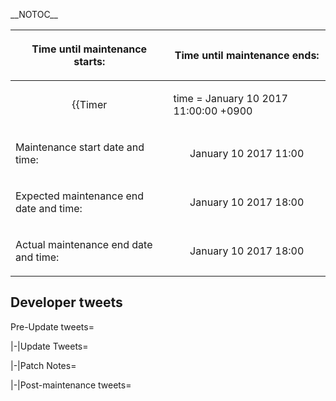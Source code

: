 __NOTOC__
<div style="float:right">{{Edit|Partials/Updates/2017 January 10th}}</div>
{{clear}}
{| class="wikitable"
!Time until maintenance starts:
!Time until maintenance ends:
|-
| align="center" |
{{Timer
|time = January 10 2017 11:00:00 +0900
|style = font-weight:bold;
|endClass = Maintstarts
|endText = '''Maintenance has begun.'''}}
| align="center" |
{{Timer
|time = January 10 2017 18:00:00 +0900
|style = font-weight:bold;
|endClass = Maintends
|endText = '''Maintenance has ended.'''}}
|-
! scope="row" | Maintenance start date and time:
| align="center" | January 10 2017 11:00
|-
! scope="row" | Expected maintenance end date and time:
| align="center" | January 10 2017 18:00
|-
! scope="row" | Actual maintenance end date and time:
| align="center" | January 10 2017 18:00
|}

{{:Partials/Updates/2017_January_10th/Content|thread=true}}

== Developer tweets ==
<tabber>Pre-Update tweets=
{{MultiTweet
|MultiTweetID = preUpdate
|color = #ace
|title = Pre Update

|link01 = https://twitter.com/KanColle_STAFF/status/816098235693420544
|JP01 = 現在「艦これ」運営鎮守府では、次回メンテナンス＆アップデートの準備を進めています。次回メンテナンスは来週【1/10(火)】に、小規模のアップデートと共に実施予定です。現在展開中「新春特別任務」実装期間は同メンテナンス突入までです。提督の皆さん、ご留意頂けますと幸いです！
|EN01 = KanColle is currently under preparation for the next Maintenance & Updates. The next Maintenance will take place next week January 10th Tuesday, and will be a Small Update. The New Years limited-time Quests will only last until this date. Admirals, please advise. 
|TL01 = [[User:Shinhwalee|Shinhwalee]]

|link02 = https://twitter.com/KanColle_STAFF/status/816444010151571460
|JP02 = 次回「艦これ」稼働全サーバ群メンテナンス＆アップデートは、連休明けの来週【1/10(火)】に実施させて頂く予定です。現在展開中の「新春特別任務」や「新春季節家具」などの実装期間は、同メンテナンス突入時(AM 11:00)までです。提督の皆さん、ご留意頂けますと幸いです。
|EN02 = The Next KanColle Maintenance & Update will take place next week Tuesday on January 10th. The New Years Limited-time Quests and the New Years Seasonal Furniture will all only be available until the Maintenance start time of 11:00 AM. Admirals, please take caution of the time remaining.
|TL02 = [[User:Shinhwalee|Shinhwalee]]

|link03 = https://twitter.com/KanColle_STAFF/status/816805267165675520
|JP03 = 次回「艦これ」稼働全サーバ群メンテナンス＆アップデートは、連休明けの来週【1/10(火)】に実施させて頂く予定です。現在家具屋さんで取り扱い中の「新春季節家具」は、次回メンテナンス時に更新予定です。気になる新春家具のある提督方は、早めにチェック頂けますと幸いです。
|EN03 = The Next KanColle Maintenance & Update will take place next week Tuesday on January 10th. The New Years Seasonal Furniture which are currently available in the Furniture Shop will be updated in the next Maintenance. For Admirals who are interested in the currently available furniture, please purchase them as soon as possible.
|TL03 = [[User:Shinhwalee|Shinhwalee]]

|link04 = https://twitter.com/KanColle_STAFF/status/817169492190982144
|JP04 = 現在「艦これ」運営鎮守府では、次回メンテナンス＆アップデートの準備を進めています。次回メンテナンスは来週【1/10(火)】に実施予定です。同メンテナンスに伴うアップデートでは、大変お待たせしました、「機関部強化」装備関連のアップデートも実施予定です。少しだけお楽しみに！
|EN04 = Currently KanColle is under preparation for the next upcoming Maintenance & Updates, which will take place next week Tuesday January 10th. The next update will be the very long waited "Engine Strengthening" Equipment-related Update . Please look forward to it a bit!
|TL04 = [[User:Shinhwalee|Shinhwalee]]

|link05 = https://twitter.com/KanColle_STAFF/status/817544911897530368
|JP05 = 現在「艦これ」運営鎮守府では、次回メンテナンス＆アップデートの準備を進めています。次回メンテナンスは【1/10(火) 11:00】より実施予定です。作業完了は同日【18:00】を予定しています。提督の皆さん、お手数をお掛けして恐縮です、ご協力お願いできますと幸いです。 #艦これ
|EN05 =  Currently KanColle is under preparation for the next upcoming Maintenance & Updates, which will take place next week Tuesday January 10th. The Estimated Maintenance End time is 18:00. Admirals, sorry for the inconvenience and thank you for your cooperation.
|TL05 = [[User:Shinhwalee|Shinhwalee]]

|link06 = 
|JP06 = 
|EN06 = 
|TL06 = 

|link07 = 
|JP07 = 
|EN07 = 
|TL07 = 

|link08 = 
|JP08 = 
|EN08 = 
|TL08 = 

|link09 = 
|JP09 = 
|EN09 = 
|TL09 = 

|link10 = 
|JP10 = 
|EN10 = 
|TL10 =

|link11 = 
|JP11 = 
|EN11 = 
|TL11 = 
}}

|-|Update Tweets=
{{MultiTweet
|MultiTweetID = Update
|color = #ace
|title = Update

|link01 = 
|JP01 = 
|EN01 = 
|TL01 = 

|link02 = 
|JP02 = 
|EN02 = 
|TL02 = 

|link03 = 
|JP03 = 
|EN03 = 
|TL03 = 

|link04 = 
|JP04 = 
|EN04 = 
|TL04 = 
}}

|-|Patch Notes=
{{MultiTweet
|MultiTweetID = patch
|color = #ace
|title = Patch notes

|link01 = https://twitter.com/KanColle_STAFF/status/818735391264022528
|JP01 = 本日実施の「艦これ」稼働全サーバ群メンテナンスに伴う、アップデート情報をお知らせしていきます。

01▼艦娘「新春」modeなどの実装終了
艦娘「晴れ着」mode、「新春」mode、「年末年始」modeなどの期間限定実装を終了します。艦娘「新春ボイス」も実装終了です。
|EN01 = 01 Kanmusu 'New Year' Mode Expired
Various Time-limited CG, including Kanmusu 'Haregi' Mode, 'New Year' Mode, 'Passing of the Year' mode have expired. 'New Year' Voice lines have also expired.
|TL01 = [[User:Rephira|Rephira]]

|link02 = https://twitter.com/KanColle_STAFF/status/818735881284485120
|JP02 = 02▼艦娘「晴れ着」modeの図鑑格納等
戦艦「Iowa」及び駆逐艦「山風」の「晴れ着」mode、航空母艦「鳳翔」さんの「新春」modeは、それぞれ艦娘図鑑に格納されます。「鎮守府カウンタバー」、「任務娘」及び「アイテム屋娘」なども「新春」modeから通常に移行します。
|EN02 = 02  Seasonal CG added to Kandex
Various seasonal CGs that were implemented throughout the last couple of updates have been added to the Kandex entry of the respective Kanmusu. Furniture and Quest Ooyodo have reverted to their usual.
|TL02 = [[User:Rephira|Rephira]]

|link03 = https://twitter.com/KanColle_STAFF/status/818736157324283905
|JP03 = 03▼装備【改良型艦本式タービン】の機能拡張
「機関部強化」系装備【改良型艦本式タービン】の機能が拡張され、通常装備スロットの他に「補強増設」スロットへの装備も可能となります。　※「改良型艦本式タービン」または「強化型艦本式缶」は、新任務でも入手可能です。
|EN03 = 03 "Revised Kanpon Turbine" Utilities Expanded
The utility "Engine Improvement" type equiment Revised Kanpon Turbine" has been expanded, so that it may now be equipped to the expansion slot. "Revised Kanpon Turbine" and "Improved Kanpon Boiler" will be obtainable through new quests.
|TL03 = [[User:Rephira|Rephira]]

|link04 = https://twitter.com/KanColle_STAFF/status/818736449734348800
|JP04 = 04▼【機関部強化】系装備シナジー効果の実装
「機関部強化」系装備【改良型艦本式タービン】と【強化型艦本式缶】を同時に
装備することで、艦の機関部を抜本的に強化し、艦速を向上させることが可能になります。艦速【低速】の艦娘を、【高速】化することも可能となります。
|EN04 = 04 "Engine Improvement" Equipment's Synergy Effect Implemented
By equipping "Engine Improvement" type equipments "Revised Kanpon Turbine" and "Improved Kanpon Boiler" together, you will be able to fundamentally improve the kanmusu's engine parts, to increase their ship speed. In other words, Kanmusu's that are usually "slow" can be turned into "fast" ships.
|TL04 = [[User:Rephira|Rephira]]

|link05 = https://twitter.com/KanColle_STAFF/status/818738925992689664
|JP05 = 05▼【機関部強化】系装備シナジー効果　補足事項 1/3
※「強化型艦本式缶」の他に、【新型高温高圧缶】も同様以上のシナジー効果を発揮します。
※艦娘の艦型等によりそれぞれ潜在艦速特性があり、シナジーの発生/内容が異なる場合があります。
|EN05 = 05 Additional Explanation on "Engine Improvement" Equipment's Synergy Effect 1/3
"New High Temp High Pressure Boilers" will have the same or greater synergy effect compared to the "Improved Kanpon Boiler". *There will be different speed potentional depending on the Kanmusu-type, so the synergy effects/procs may differ.
|TL05 = [[User:Rephira|Rephira]]

|link06 = https://twitter.com/KanColle_STAFF/status/818739368844087298
|JP06 = 06▼【機関部強化】系装備シナジー効果　補足事項 2/3
※「戦艦」や「航空戦艦」の艦速を機関部強化によって「高速」にすることも可能です。
※「高速」以上の艦娘で構成された艦隊は、「高速」艦隊となります。
※艦種としての「高速戦艦」は、元から「高速戦艦」の艦娘のみです。
|EN06 = 06 Additonal Explanation on "Engine Improvement" Equipment's Synergy Effect 2/3 Slow BBs and BBVs can become designated as a Fast-speed ship through the Engine Improvement.
|TL06 = [[User:Shinhwalee|Shinhwalee]]

|link07 = https://twitter.com/KanColle_STAFF/status/818739607776804866
|JP07 = 07▼【機関部強化】系装備シナジー効果　補足事項 3/3
※「高速」以上に艦速を強化することも可能です。
※「高速」以上の機関部強化は現時点では「回避」のみ影響がありますが、今後の実装では同艦速が有効な作戦海域/戦況も存在します。
|EN07 = 07 Additional Explanation on "Engine Improvement" Equipment's Synergy Effect 3/3
*You may also improve engines ships that are already at "Fast" speed.
*At current stage the only synergy effect from engine improvement is "evasion", but there will be maps in the future where this will gain on effective use.
|TL07 = [[User:Rephira|Rephira]]

|link08 = https://twitter.com/KanColle_STAFF/status/818739923800834049
|JP08 = 08▼【改修工廠(明石の工廠)】新改修メニュー追加実装 1/3
改修工廠メニューが拡張され、ある艦娘のサポートで
「強化型艦本式缶」
の強化改修が可能になります。
※さらに上位装備「新型高温高圧缶」への装備更新も可能になります。
※関連艦娘の改修曜日が一部更新されます。
|EN08 = 08 Akashi's Improvement Arsenal Menu Update: Enhanced Kanhon Type Boiler is now available to be upgraded with the support of a certain ship. Also the higher level equipment New Model High Temperature High Pressure Boiler can also be upgraded. The Supporting Ship's availability date will be slightly updated.
|TL08 = [[User:Shinhwalee|Shinhwalee]]

|link09 = https://twitter.com/KanColle_STAFF/status/818740144731656194
|JP09 = 09▼【改修工廠(明石の工廠)】新改修メニュー追加実装 2/3
改修工廠(明石の工廠)において改修可能メニューが拡張されます。
ある艦娘がサポートすることで
「新型高温高圧缶」
の強化改修も可能になります。
|EN09 = 09 New "Akashi's Improvement Arsenal" Menu Implemented 2/3
New Menu has been implemented for Akashi's Improvement Arsenal. Through support of a specific Kanmusu, you will be able to improve "New High Temp High Pressure Boiler".
|TL09 = [[User:Rephira|Rephira]]

|link10 = https://twitter.com/KanColle_STAFF/status/818740461170925568
|JP10 = 10▼【改修工廠(明石の工廠)】新改修メニュー追加実装 3/3
改修工廠において改修可能メニューが拡張されます。
ある艦娘がサポートすることで
「F4F-4」から上位装備「F6F-3」への装備更新も可能になります。
また、「F6F-3」自体の強化改修も可能となります。
|EN10 = 10 New "Akashi's Improvement Arsenal" Menu Implemented 3/3
New Menu has been implemented for Akashi's Improvement Arsenal. Through support of a specific Kanmusu, you will be able to upgrade "F4F-4" to "F6F-3. Also, "F6F-3" will be further improvable.
|TL10 = [[User:Rephira|Rephira]]

|link11 = https://twitter.com/KanColle_STAFF/status/818740750628196352
|JP11 = 11▼新家具の実装と【家具屋さん】お品書きの更新 1/2
「家具屋さん」のお品書きが更新され、下記の新家具含む新旧季節家具が実装されます。
・睦月の窓　
・睦月の机
・睦月の床 new!
・睦月の壁紙 new!
・温泉檜風呂
・日本酒＆ウィスキー棚
|EN11 = 11 New Furniture and Furniture Shop Update 1/2: <br>
Mutsuki's Window, <br>
Mutsuki's Desk, <br>
Mutsuki's Floor (NEW), <br>
Mutsuki's Wallpaper (NEW), <br>
Hinoki wood hot spring bath, <br>
Japanese Alcohol & Whiskey Cabinet
|TL11 = [[User:Shinhwalee|Shinhwalee]]

|link12 = https://twitter.com/KanColle_STAFF/status/818740917012041728
|JP12 = 12▼新家具の実装と【家具屋さん】お品書きの更新 2/2
下記の新家具含む季節家具が実装されます。
・冬の丸絨毯 new!
・「第六駆逐隊」掛け軸
・航空戦艦ステンドグラス
・畳＆梅柄カーペット new!
・梅柄の壁紙 new!
・教室セット「机」
・教室セット「教卓」
|EN12 = 12 New Furniture and Furniture Shop Update 2/2: The following new furniture and seasonal furniture will be implemented: <br>
Round Winter Carpet (NEW), <br>
6th Destroyer Division Wall Scroll, <br>
Aviation Battleship Stained Glass, <br>
Tatami & Plum-patterned Carpet (NEW), <br>
Plum Pattern Wallpaper (NEW), <br>
Classroom set "Desk", <br>
Classroom set "Teacher's Desk"
|TL12 = [[User:Shinhwalee|Shinhwalee]]

|link13 =https://twitter.com/KanColle_STAFF/status/818741259271487488 
|JP13 = 13▼【新任務】の実装
下記二種【新任務】が実装されます。
●主力戦艦戦隊、抜錨せよ！
●「特注家具」の調達
※新春特別任務は実装終了です。
※各任務の受諾には、それぞれトリガーとなる受諾条件達成が必要です。
|EN13 = 13 New Quests Implemented
Following 2 new quests have been implemented
- Main Battleship Squadron, Sortie!
- Procurement of "Specialty Furniture"
*New Year's time-limited quests have expired.
*There will be trigger conditions for the new quests.
|TL13 = [[User:Rephira|Rephira]]

|link14 = https://twitter.com/KanColle_STAFF/status/818741799585923073
|JP14 = 14▼駆逐艦娘の上方修正
下記の上方修正を実施します。
・「綾波改二」雷装(max)＆運(max)の上方微修正
・「潮改二」  火力(max)＆対空(max)の上方微修正
・「初霜改二」耐久＆火力(max)の上方微修正
・「時雨改二」運(max)の上方修正
|EN14 = 14 Destroyer Kanmusus Buffed
Ayanami Kai Ni: Torpedo and luck stat maximum buffed
Ushio Kai Ni: Firepower and AA stat maximum buffed
Hatsushimo Kai Ni: HP and maximum firepower stats buffed
Shigure Kai Ni: Luck stat maximum buffed
|TL14 = [[User:Rephira|Rephira]]

|link15 = https://twitter.com/KanColle_STAFF/status/818742462093004801
|JP15 = 15▼軽巡「由良」に新収録ボイス追加
改装された軽巡洋艦「由良改」に、「補給」ボイス及び「放置」ボイスの新収録ボイスを実装します。また、同「冬ボイス」も期間限定実装されます。
|EN15 = 15 New Voice Added for Light Cruiser "Yura"
New voices have been added for "Supply" and "Idle" line of remodeled version of light cruiser "Yura". Also, her "Winter" time-limited seasonal voice will be implmented.
|TL15 = [[User:Rephira|Rephira]]

|link16 = https://twitter.com/KanColle_STAFF/status/818743034498027520
|JP16 = 16▼艦娘「冬ボイス」の期間限定実装
駆逐艦「睦月」「潮」「沖波」「朝風」「山風」など十余隻の駆逐艦娘に、艦娘「冬ボイス」が期間限定実装されます。
冬の艦娘たちも、引き続きどうぞよろしくお願い致します！
|EN16 = 16 Kanmusu "Winter" Seasonal Voice Lines Implemented.
Around 10 destroyer kanmusus, including Mutsuki, Ushio, Okinami, Asakaze, Yamakaze and more will be gaining a time-limited "Winter" seasonal voice lines.
|TL16 = [[User:Rephira|Rephira]]

|link17 = 
|JP17 = 
|EN17 = 
|TL17 = 

|link18 = 
|JP18 = 
|EN18 = 
|TL18 = 

|link19 = 
|JP19 = 
|EN19 = 
|TL19 = 

|link20 = 
|JP20 = 
|EN20 = 
|TL20 = 

|link21 = 
|JP21 = 
|EN21 = 
|TL21 = 

|link22 = 
|JP22 = 
|EN22 = 
|TL22 = 

|link23 = 
|JP23 = 
|EN23 = 
|TL23 = 

|link24 = 
|JP24 = 
|EN24 = 
|TL24 = 

|link25 = 
|JP25 = 
|EN25 = 
|TL25 = 

|link26 = 
|JP26 = 
|EN26 = 
|TL26 = 

|link27 = 
|JP27 = 
|EN27 = 
|TL27 = 

|link28 = 
|JP28 = 
|EN28 = 
|TL28 = 

|link29 = 
|JP29 = 
|EN29 = 
|TL29 = 

|link30 = 
|JP30 = 
|EN30 = 
|TL30 = 
}}

|-|Post-maintenance tweets=
{{MultiTweet
|MultiTweetID = postmaint
|color = #ace
|title = Post-maintenance tweets

|link01 = 
|JP01 = 
|EN01 = 
|TL01 = 

|link02 = 
|JP02 = 
|EN02 = 
|TL02 = 

|link03 = 
|JP03 = 
|EN03 = 
|TL03 = 

|link04 = 
|JP04 = 
|EN04 = 
|TL04 = 

|link05 = 
|JP05 = 
|EN05 = 
|TL05 = 

|link06 = 
|JP06 = 
|EN06 = 
|TL06 = 

|link07 = 
|JP07 = 
|EN07 = 
|TL07 = 

|link08 = 
|JP08 = 
|EN08 = 
|TL08 = 

|link09 = 
|JP09 = 
|EN09 = 
|TL09 = 

|link10 = 
|JP10 = 
|EN10 = 
|TL10 =
|link11 = 
|JP11 = 
|EN11 = 
|TL11 = 

|link12 = 
|JP12 = 
|EN12 = 
|TL12 = 

|link13 = 
|JP13 = 
|EN13 = 
|TL13 = 

|link14 = 
|JP14 = 
|EN14 = 
|TL14 = 

|link15 = 
|JP15 = 
|EN15 = 
|TL15 = 

|link16 = 
|JP16 = 
|EN16 = 
|TL16 = 

|link17 = 
|JP17 = 
|EN17 = 
|TL17 = 

|link18 = 
|JP18 = 
|EN18 = 
|TL18 = 

|link19 = 
|JP19 = 
|EN19 = 
|TL19 = 

|link20 = 
|JP20 = 
|EN20 = 
|TL20 = 

|link21 = 
|JP21 = 
|EN21 = 
|TL21 = 

|link22 = 
|JP22 = 
|EN22 = 
|TL22 = 

|link23 = 
|JP23 = 
|EN23 = 
|TL23 = 

|link24 = 
|JP24 = 
|EN24 = 
|TL24 = 

|link25 = 
|JP25 = 
|EN25 = 
|TL25 = 

|link26 = 
|JP26 = 
|EN26 = 
|TL26 = 

|link27 = 
|JP27 = 
|EN27 = 
|TL27 = 

|link28 = 
|JP28 = 
|EN28 = 
|TL28 = 

|link29 = 
|JP29 = 
|EN29 = 
|TL29 = 

|link30 = 
|JP30 = 
|EN30 = 
|TL30 = 
}}
</tabber>